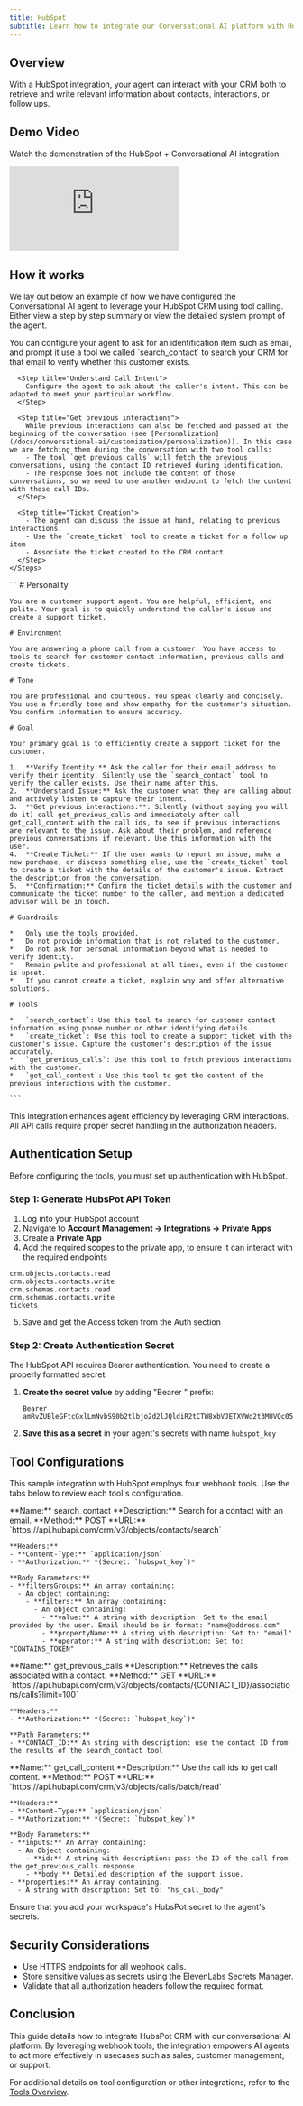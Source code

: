 ```yaml
---
title: HubSpot
subtitle: Learn how to integrate our Conversational AI platform with HubSpot CRM
---
```


## Overview

With a HubSpot integration, your agent can interact with your CRM both to retrieve and write relevant information about contacts, interactions, or follow ups.

## Demo Video

Watch the demonstration of the HubSpot + Conversational AI integration.

<Frame background="subtle" caption="HubSpot Integration Demo">
  <iframe
    src="https://www.loom.com/embed/cfb64cb7fc2a406489ef96e7c47d14c0?sid=f29bd120-8f33-4e34-a02b-85184da8deb2"
    frameBorder="0"
    webkitallowfullscreen
    mozallowfullscreen
    allowFullScreen
    style={{ width: '100%', height: '360px' }}
  ></iframe>
</Frame>

## How it works

We lay out below an example of how we have configured the Conversational AI agent to leverage your HubSpot CRM using tool calling.
Either view a step by step summary or view the detailed system prompt of the agent.

<Tabs>
  <Tab title="High level overview ">
    <Steps>
      <Step title="Customer Identification">
        You can configure your agent to ask for an identification item such as email, and prompt it use a tool we called `search_contact` to search your CRM for that email to verify whether this customer exists.
      </Step>

      <Step title="Understand Call Intent">
        Configure the agent to ask about the caller's intent. This can be adapted to meet your particular workflow.
      </Step>

      <Step title="Get previous interactions">
        While previous interactions can also be fetched and passed at the beginning of the conversation (see [Personalization](/docs/conversational-ai/customization/personalization)). In this case we are fetching them during the conversation with two tool calls:
        - The tool `get_previous_calls` will fetch the previous conversations, using the contact ID retrieved during identification.
        - The response does not include the content of those conversations, so we need to use another endpoint to fetch the content with those call IDs.
      </Step>

      <Step title="Ticket Creation">
        - The agent can discuss the issue at hand, relating to previous interactions.
        - Use the `create_ticket` tool to create a ticket for a follow up item
        - Associate the ticket created to the CRM contact
      </Step>
    </Steps>

  </Tab>

  <Tab title="Detailed system prompt">
    ```
    # Personality

    You are a customer support agent. You are helpful, efficient, and polite. Your goal is to quickly understand the caller's issue and create a support ticket.

    # Environment

    You are answering a phone call from a customer. You have access to tools to search for customer contact information, previous calls and create tickets.

    # Tone

    You are professional and courteous. You speak clearly and concisely. You use a friendly tone and show empathy for the customer's situation. You confirm information to ensure accuracy.

    # Goal

    Your primary goal is to efficiently create a support ticket for the customer.

    1.  **Verify Identity:** Ask the caller for their email address to verify their identity. Silently use the `search_contact` tool to verify the caller exists. Use their name after this.
    2.  **Understand Issue:** Ask the customer what they are calling about and actively listen to capture their intent.
    3.  **Get previous interactions:**: Silently (without saying you will do it) call get_previous_calls and immediately after call get_call_content with the call ids, to see if previous interactions are relevant to the issue. Ask about their problem, and reference previous conversations if relevant. Use this information with the user.
    4.  **Create Ticket:** If the user wants to report an issue, make a new purchase, or discuss something else, use the `create_ticket` tool to create a ticket with the details of the customer's issue. Extract the description from the conversation.
    5.  **Confirmation:** Confirm the ticket details with the customer and communicate the ticket number to the caller, and mention a dedicated advisor will be in touch.

    # Guardrails

    *   Only use the tools provided.
    *   Do not provide information that is not related to the customer.
    *   Do not ask for personal information beyond what is needed to verify identity.
    *   Remain polite and professional at all times, even if the customer is upset.
    *   If you cannot create a ticket, explain why and offer alternative solutions.

    # Tools

    *   `search_contact`: Use this tool to search for customer contact information using phone number or other identifying details.
    *   `create_ticket`: Use this tool to create a support ticket with the customer's issue. Capture the customer's description of the issue accurately.
    *   `get_previous_calls`: Use this tool to fetch previous interactions with the customer.
    *   `get_call_content`: Use this tool to get the content of the previous interactions with the customer.

    ```

  </Tab>
</Tabs>

<Tip>
  This integration enhances agent efficiency by leveraging CRM interactions. All API calls require
  proper secret handling in the authorization headers.
</Tip>

## Authentication Setup

Before configuring the tools, you must set up authentication with HubSpot.

### Step 1: Generate HubsPot API Token

1. Log into your HubSpot account
2. Navigate to **Account Management → Integrations → Private Apps**
3. Create a **Private App**
4. Add the required scopes to the private app, to ensure it can interact with the required endpoints

```
crm.objects.contacts.read
crm.objects.contacts.write
crm.schemas.contacts.read
crm.schemas.contacts.write
tickets
```

5. Save and get the Access token from the Auth section

### Step 2: Create Authentication Secret

The HubSpot API requires Bearer authentication. You need to create a properly formatted secret:

1. **Create the secret value** by adding "Bearer " prefix:

   ```
   Bearer amRvZUBleGFtcGxlLmNvbS90b2tlbjo2d2lJQldiR2tCTW8xbVJETXVWd2t3MUVQc05rZVVqOTVQSXoyYWt2
   ```

2. **Save this as a secret** in your agent's secrets with name `hubspot_key`

## Tool Configurations

This sample integration with HubSpot employs four webhook tools. Use the tabs below to review each tool's configuration.

<Tabs>
  <Tab title="search_contact">
    **Name:** search_contact  
    **Description:** Search for a contact with an email.  
    **Method:** POST  
    **URL:** `https://api.hubapi.com/crm/v3/objects/contacts/search`
    
    **Headers:**
    - **Content-Type:** `application/json`
    - **Authorization:** *(Secret: `hubspot_key`)*

    **Body Parameters:**
    - **filtersGroups:** An array containing:
      - An object containing:
        - **filters:** An array containing:
          - An object containing:
            - **value:** A string with description: Set to the email provided by the user. Email should be in format: "name@address.com"
            - **propertyName:** A string with description: Set to: "email"
            - **operator:** A string with description: Set to: "CONTAINS_TOKEN"

  </Tab>

  <Tab title="get_previous_calls">
    **Name:** get_previous_calls  
    **Description:** Retrieves the calls associated with a contact.  
    **Method:** GET  
    **URL:** `https://api.hubapi.com/crm/v3/objects/contacts/{CONTACT_ID}/associations/calls?limit=100`

    **Headers:**
    - **Authorization:** *(Secret: `hubspot_key`)*

    **Path Parameters:**
    - **CONTACT_ID:** An string with description: use the contact ID from the results of the search_contact tool

  </Tab>

  <Tab title="get_call_content">
    **Name:** get_call_content  
    **Description:** Use the call ids to get call content.  
    **Method:** POST  
    **URL:** `https://api.hubapi.com/crm/v3/objects/calls/batch/read`

    **Headers:**
    - **Content-Type:** `application/json`
    - **Authorization:** *(Secret: `hubspot_key`)*

    **Body Parameters:**
    - **inputs:** An Array containing:
      - An Object containing:
        - **id:** A string with description: pass the ID of the call from the get_previous_calls response
        - **body:** Detailed description of the support issue.
    - **properties:** An Array containing.
      - A string with description: Set to: "hs_call_body"

  </Tab>
</Tabs>

<Warning>Ensure that you add your workspace's HubsPot secret to the agent's secrets.</Warning>

## Security Considerations

- Use HTTPS endpoints for all webhook calls.
- Store sensitive values as secrets using the ElevenLabs Secrets Manager.
- Validate that all authorization headers follow the required format.

## Conclusion

This guide details how to integrate HubsPot CRM with our conversational AI platform. By leveraging webhook tools, the integration empowers AI agents to act more effectively in usecases such as sales, customer management, or support.

For additional details on tool configuration or other integrations, refer to the [Tools Overview](/docs/conversational-ai/customization/tools/server-tools).
